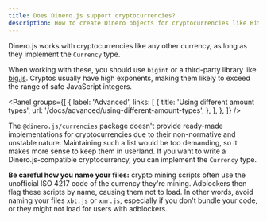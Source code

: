 ```yaml
---
title: Does Dinero.js support cryptocurrencies?
description: How to create Dinero objects for cryptocurrencies like Bitcoin, Ethereum, and others.
---
```


Dinero.js works with cryptocurrencies like any other currency, as long as they implement the `Currency` type.

When working with these, you should use `bigint` or a third-party library like [big.js](http://mikemcl.github.io/big.js/). Cryptos usually have high exponents, making them likely to exceed the range of safe JavaScript integers.

<Panel
  groups={[
    {
      label: 'Advanced',
      links: [
        {
          title: 'Using different amount types',
          url: '/docs/advanced/using-different-amount-types',
        },
      ],
    },
  ]}
/>

The `@dinero.js/currencies` package doesn't provide ready-made implementations for cryptocurrencies due to their non-normative and unstable nature. Maintaining such a list would be too demanding, so it makes more sense to keep them in userland. If you want to write a Dinero.js-compatible cryptocurrency, you can implement the `Currency` type.

**Be careful how you name your files:** crypto mining scripts often use the unofficial ISO 4217 code of the currency they're mining. Adblockers then flag these scripts by name, causing them not to load. In other words, avoid naming your files `xbt.js` or `xmr.js`, especially if you don't bundle your code, or they might not load for users with adblockers.
